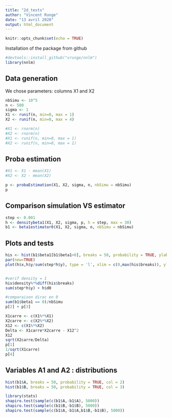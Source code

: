 ```yaml
---
title: "2d_tests"
author: "Vincent Runge"
date: "13 avril 2020"
output: html_document
---
```


```r
knitr::opts_chunk$set(echo = TRUE)
```

Installation of the package from github
```r
#devtools::install_github("vrunge/nnlm")
library(nnlm)
```
## Data generation

We chose parameters: columns X1 and X2

```r
nbSimu <- 10^5
n <- 500
sigma <- 1
X1 <- runif(n, min=0, max = 1)
X2 <- runif(n, min=0, max = 4)

#X1 <- rnorm(n)
#X2 <- rnorm(n)
#X1 <- runif(n, min=0, max = 1)
#X2 <- runif(n, min=0, max = 1)

```

## Proba estimation


```r
#X1 <- X1 - mean(X1)
#X2 <- X2 - mean(X2)

p <- probaEstimation(X1, X2, sigma, n, nbSimu = nbSimu)
p
```


## Comparison simulation VS estimator 

```r
step <- 0.001
h <- densitybeta1(X1, X2, sigma, p, h = step, max = 30)
b1 <- beta1estimator0(X1, X2, sigma, n, nbSimu = nbSimu)
```


## Plots and tests

```r
his <- hist(b1$beta1[b1$beta1>0], breaks = 50, probability = TRUE, ylab = "", xlab = "", main = "")
par(new=TRUE)
plot(h$x,h$y/sum(step*h$y), type = 'l', xlim = c(0,max(his$breaks)), ylim = c(0, his$density[1]), ylab = "", xlab = "", main = "beta1 density in 2d case")


#verif density = 1
his$density%*%diff(his$breaks)
sum(step*h$y) + h$d0

#comparaison dirac en 0
sum(b1$beta1 == 0)/nbSimu
p[2] + p[3]
```



```r
X1carre <- c(X1%*%X1)
X2carre <- c(X2%*%X2)
X12 <- c(X1%*%X2)
Delta <- X1carre*X2carre - X12^2
X12
sqrt(X2carre/Delta)
p[1]
1/sqrt(X1carre)
p[4]
```



## Variables A1 and A2 : distributions


```r
hist(b1$A, breaks = 50, probability = TRUE, col = 2)
hist(b1$B, breaks = 50, probability = TRUE, col = 3)
```


```r
library(stats)
shapiro.test(sample(c(b1$A,-b1$A), 5000))
shapiro.test(sample(c(b1$B,-b1$B), 5000))
shapiro.test(sample(c(b1$A,-b1$A,b1$B,-b1$B), 5000))
```

